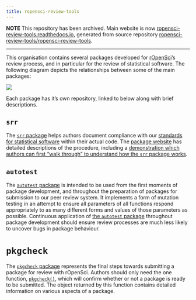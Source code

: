 ```yaml
---
title: ropensci-review-tools
---
```


**NOTE** This repository has been archived. Main website is now
[ropensci-review-tools.readthedocs.io](https://ropensci-review-tools.readthedocs.io),
generated from source repository
[ropensci-review-tools/ropensci-review-tools](https://github.com/ropensci-review-tools/ropensci-review-tools).

---

This organisation contains several packages developed for
[rOpenSci](https://ropensci.org)'s review process, and in particular for the
review of statistical software. The following diagram depicts the relationships
between some of the main packages:

![](package-flow.png)

Each package has it's own repository, linked to below along with brief
descriptions.

## `srr`

The [`srr` package](https://github.com/ropensci-review-tools/srr) helps authors
document compliance with our [standards for statistical
software](https://stats-devguide.ropensci.org/standards.html) within their
actual code. The [package website](https://docs.ropensci.org/srr/) has detailed
descriptions of the procedure, including a [demonstration which authors can
first "walk through" to understand how the `srr` package
works](https://docs.ropensci.org/srr/articles/srr-stats.html).

## `autotest`

The [`autotest` package](https://github.com/ropensci-review-tools/autotest) is
intended to be used from the first moments of package development, and
throughout the preparation of packages for submission to our peer review
system. It implements a form of mutation testing in an attempt to ensure all
parameters of all functions respond appropriately to as many different forms
and values of those parameters as possible. Continuous application of 
[the `autotest` package](https://github.com/ropensci-review-tools/autotest)
throughout package development should ensure review processes are much less
likely to uncover bugs in package behaviour.

# `pkgcheck`

The [`pkgcheck` package](https://github.com/ropensci-review-tools/pkgcheck)
represents the final steps towards submitting a package for review with
rOpenSci. Authors should only need the one function,
[`pkgcheck()`](https://docs.ropensci.org/pkgcheck/reference/pkgcheck.html),
which will confirm whether or not a package is ready to be submitted. The
object returned by this function contains detailed information on various
aspects of a package.
